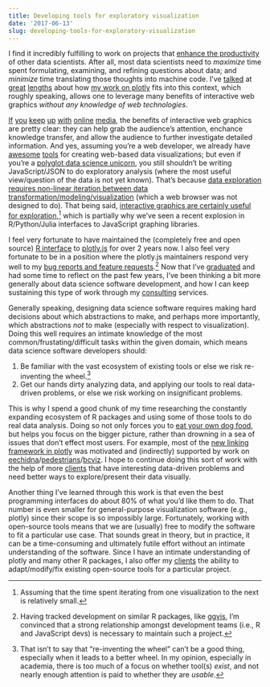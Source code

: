 ```yaml
---
title: Developing tools for exploratory visualization
date: '2017-06-13'
slug: developing-tools-for-exploratory-visualization
---
```


I find it incredibly fulfilling to work on projects that [enhance the productivity](https://www.youtube.com/watch?v=zMLVjnRZ3dQ&feature=youtu.be&t=10m41s) of other data scientists. After all, most data scientists need to *maximize* time spent formulating, examining, and refining questions about data; and *minimize* time translating those thoughts into machine code. I've [talked](https://cpsievert.github.io/talks/) at [great](http://cpsievert.github.io/talks/20161212a/) [lengths](http://cpsievert.github.io/talks/20161212b/) about how [my work on plotly](https://cpsievert.github.io/plotcon17/talk) fits into this context, which roughly speaking, allows one to leverage many benefits of interactive web graphics *without any knowledge of web technologies*. 

[If](https://www.nytimes.com/interactive/2014/upshot/mapping-the-spread-of-drought-across-the-us.html) [you](https://www.nytimes.com/interactive/2014/04/24/upshot/facebook-baseball-map.html) [keep](https://www.nytimes.com/interactive/2014/upshot/buy-rent-calculator.html) [up](https://www.nytimes.com/2014/04/23/upshot/the-american-middle-class-is-no-longer-the-worlds-richest.html) [with](https://www.nytimes.com/interactive/2014/07/08/upshot/how-the-year-you-were-born-influences-your-politics.html) [online](https://www.nytimes.com/interactive/2014/06/05/upshot/how-the-recession-reshaped-the-economy-in-255-charts.html) [media](https://www.nytimes.com/interactive/2014/11/04/upshot/senate-maps.html), the benefits of interactive web graphics are pretty clear: they can help grab the audience's attention, enchance knowledge transfer, and allow the audience to further investigate detailed information. And yes, assuming you're a web developer, we already have [awesome](https://d3js.org/) [tools](https://github.com/plotly/plotly.js/) for creating web-based data visualizations; but even if you're a [polyglot data science unicorn](https://www.slideshare.net/ryanorban/bridging-the-gap-between-data-science-engineer-building-highperformance-teams/5?src=clipshare), you still shouldn't be writing JavaScript/JSON to do exploratory analysis (where the most useful view/question of the data is not yet known). That's because [data exploration requires non-linear iteration between data transformation/modeling/visualization](http://r4ds.had.co.nz/explore-intro.html) (which a web browser was not designed to do). That being said, [interactive graphics are certainly useful for exploration](https://plotcon17.cpsievert.me/talk/#9),[^1] which is partially why we've seen a recent explosion in R/Python/Julia interfaces to JavaScript graphing libraries.

[^1]: Assuming that the time spent iterating from one visualization to the next is relatively small.

I feel very fortunate to have maintained the (completely free and open source) [R interface](https://plotly-book.cpsievert.me/) to [plotly.js](https://github.com/plotly/plotly.js) for over 2 years now. I also feel very fortunate to be in a position where the plotly.js maintainers respond very well to my [bug reports and feature requests](https://github.com/plotly/plotly.js/issues?utf8=%E2%9C%93&q=is%3Aissue%20author%3Acpsievert%20).[^2] Now that I've [graduated](/cv.pdf) and had some time to reflect on the past few years, I've been thinking a bit more generally about data science software development, and how I can keep sustaining this type of work through my [consulting](/consulting) services.

[^2]: Having tracked development on similar R packages, like [ggvis](https://github.com/rstudio/ggvis), I'm convinced that a strong relationship amongst development teams (i.e., R and JavaScript devs) is necessary to maintain such a project.

Generally speaking, designing data science software requires making hard decisions about which abstractions to make, and perhaps more importantly, which abstractions *not* to make (especially with respect to visualization). Doing this well requires an intimate knowledge of the most common/frustating/difficult tasks within the given domain, which means data science software developers should: 
  
  1. Be familiar with the vast ecosystem of existing tools or else we risk re-inventing the wheel.[^3]
  1. Get our hands dirty analyzing data, and applying our tools to real data-driven problems, or else we risk working on insignificant problems.
  
[^3]: That isn't to say that "re-inventing the wheel" can't be a good thing, especially when it leads to a better wheel. In my opinion, especially in academia, there is too much of a focus on whether tool(s) *exist*, and not nearly enough attention is paid to whether they are *usable*.
  
This is why I spend a good chunk of my time researching the constantly expanding ecosystem of R packages and using some of those tools to do real data analysis. Doing so not only forces you to [eat your own dog food](https://en.wikipedia.org/wiki/Eating_your_own_dog_food), but helps you focus on the bigger picture, rather than drowning in a sea of issues that don't effect most users. For example, most of the [new linking framework in plotly](https://plotly-book.cpsievert.me/linking-views-without-shiny.html) was motivated and (indirectly) supported by work on [eechidna](/software/#eechidna)/[pedestrians](/software/#pedestrians)/[bcviz](/software/#bcviz). I hope to continue doing this sort of work with the help of more [clients](/consulting) that have interesting data-driven problems and need better ways to explore/present their data visually.

Another thing I've learned through this work is that even the best programming interfaces do about 80% of what you'd like them to do. That number is even smaller for general-purpose visualization software (e.g., plotly) since their scope is so impossibly large. Fortunately, working with open-source tools means that we are (usually) free to modify the software to fit a particular use case. That sounds great in theory, but in practice, it can be a time-consuming and ultimately futile effort without an intimate understanding of the software. Since I have an intimate understanding of plotly and many other R packages, I also offer my [clients](/consulting) the ability to adapt/modify/fix existing open-source tools for a particular project. 

<!--
As someone with a [formal training in statistics](/cv.pdf) who picked up computing/programming relatively informally, I know all too well how easy it is for [statistical thinking to be swamped by unessential & tedious programming tasks](https://plotcon17.cpsievert.me/talk/#5). 

Moreover, expecting data scientists to be polyglot programmers can be harmful: it steals away cognitive effort that could be better spent learning new mathematics/statistical methods, gaining domain expertise, and also contributes to [this unicorn mentality](http://www.rwjf.org/en/library/infographics/infographic-the-myth-of-the-data-scientist-unicorn.html) that the field suffers from. However, the fact remains, if data scientists want to effectively *do* data analysis and *communicate* their results, they need to juggle a myriad of technologies (R, Python, JavaScript, HTML, SVG, etc).

This is especially true if you need to *do* data analysis, then *present* your results to others in a dynamic/interactive web-based format. That is, shifting from the exploratory phase of an analysis to the communication phase can involve an expensive context shift between tools (e.g. R/Python for exploration, JavaScript/D3 for visualization). Moreover, most web-based tools simply weren't designed for fast iteration time *between* common data visualizations, which is a critical


I run into these scenarios quite frequently with other people's software, but admittedly, probably even more so with my own software. As a result, I've built confidence in my ability to rapidly prototype interactive data visualizations, and customize them to fit a particular use case if an existing solution doesn't already exist.

  I feel very fortunate to have spent numerous years of my statistics PhD in this domain learing from mentors that have been this sort of work for 30+ years. They helped me not to forget the importance of 1 and 2
  
  instilled in me how important it is to not become hyper-focused on software engineering problems
  -->
